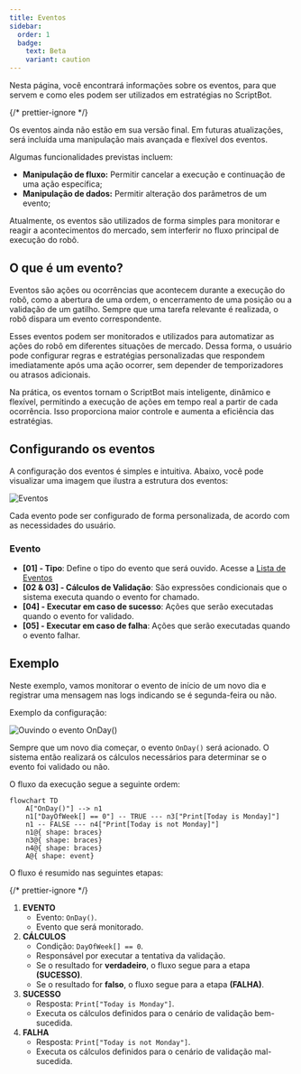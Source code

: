 ```yaml
---
title: Eventos
sidebar:
  order: 1
  badge:
    text: Beta
    variant: caution
---
```



Nesta página, você encontrará informações sobre os eventos, para que servem e como eles podem ser utilizados em estratégias no ScriptBot.

{/* prettier-ignore */}
<Aside>
Os eventos ainda não estão em sua versão final. Em futuras atualizações, será incluída uma manipulação mais avançada e flexível dos eventos.

Algumas funcionalidades previstas incluem:

- **Manipulação de fluxo:** Permitir cancelar a execução e continuação de uma ação específica;
- **Manipulação de dados:** Permitir alteração dos parâmetros de um evento;

Atualmente, os eventos são utilizados de forma simples para monitorar e reagir a acontecimentos do mercado, sem interferir no fluxo principal de execução do robô.

</Aside>

## O que é um evento?

Eventos são ações ou ocorrências que acontecem durante a execução do robô, como a abertura de uma ordem, o encerramento de uma posição ou a validação de um gatilho. Sempre que uma tarefa relevante é realizada, o robô dispara um evento correspondente.

Esses eventos podem ser monitorados e utilizados para automatizar as ações do robô em diferentes situações de mercado. Dessa forma, o usuário pode configurar regras e estratégias personalizadas que respondem imediatamente após uma ação ocorrer, sem depender de temporizadores ou atrasos adicionais.

Na prática, os eventos tornam o ScriptBot mais inteligente, dinâmico e flexível, permitindo a execução de ações em tempo real a partir de cada ocorrência. Isso proporciona maior controle e aumenta a eficiência das estratégias.

## Configurando os eventos

A configuração dos eventos é simples e intuitiva. Abaixo, você pode visualizar uma imagem que ilustra a estrutura dos eventos:

<ImgFrame>![Eventos](@src/assets/Events.png)</ImgFrame>

Cada evento pode ser configurado de forma personalizada, de acordo com as necessidades do usuário.

### Evento

- **[01] - Tipo**: Define o tipo do evento que será ouvido. Acesse a [Lista de Eventos](/fundamentals/events/)
- **[02 & 03] - Cálculos de Validação**: São expressões condicionais que o sistema executa quando o evento for chamado.
- **[04] - Executar em caso de sucesso**: Ações que serão executadas quando o evento for validado.
- **[05] - Executar em caso de falha**: Ações que serão executadas quando o evento falhar.

## Exemplo

Neste exemplo, vamos monitorar o evento de início de um novo dia e registrar uma mensagem nas logs indicando se é segunda-feira ou não.

Exemplo da configuração:

<ImgFrame>![Ouvindo o evento OnDay()](@src/assets/EventEx01.png)</ImgFrame>

Sempre que um novo dia começar, o evento `OnDay()` será acionado. O sistema então realizará os cálculos necessários para determinar se o evento foi validado ou não.

O fluxo da execução segue a seguinte ordem:

<Preview>

```mermaid
flowchart TD
    A["OnDay()"] --> n1
    n1["DayOfWeek[] == 0"] -- TRUE --- n3["Print[Today is Monday]"]
    n1 -- FALSE --- n4["Print[Today is not Monday]"]
    n1@{ shape: braces}
    n3@{ shape: braces}
    n4@{ shape: braces}
    A@{ shape: event}
```

</Preview>

O fluxo é resumido nas seguintes etapas:

{/* prettier-ignore */}
<Steps>
1. **EVENTO**
   * Evento: `OnDay()`.
   * Evento que será monitorado.
2. **CÁLCULOS**
   * Condição: `DayOfWeek[] == 0`.
   * Responsável por executar a tentativa da validação.
   * Se o resultado for **verdadeiro**, o fluxo segue para a etapa **(SUCESSO)**.
   * Se o resultado for **falso**, o fluxo segue para a etapa **(FALHA)**.
3. **SUCESSO**
   * Resposta: `Print["Today is Monday"]`.
   * Executa os cálculos definidos para o cenário de validação bem-sucedida.
4. **FALHA**
   * Resposta: `Print["Today is not Monday"]`.
   * Executa os cálculos definidos para o cenário de validação mal-sucedida.
</Steps>
